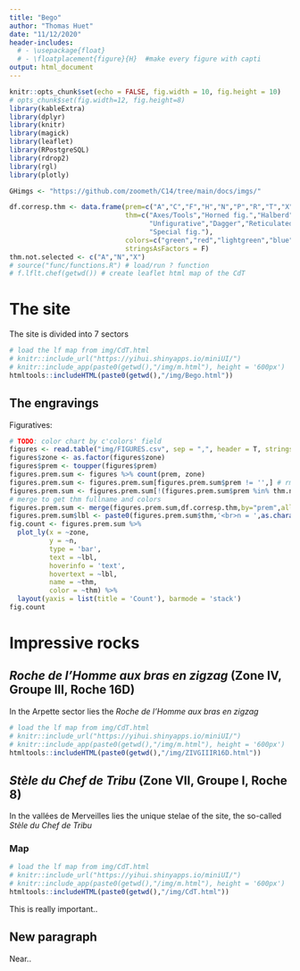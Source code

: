 ---
title: "Bego"
author: "Thomas Huet"
date: "11/12/2020"
header-includes:
  # - \usepackage{float}
  # - \floatplacement{figure}{H}  #make every figure with capti
output: html_document
---

```{r setup, include=FALSE}
knitr::opts_chunk$set(echo = FALSE, fig.width = 10, fig.height = 10)
# opts_chunk$set(fig.width=12, fig.height=8)
library(kableExtra)
library(dplyr)
library(knitr)
library(magick)
library(leaflet)
library(RPostgreSQL)
library(rdrop2)
library(rgl)
library(plotly)

GHimgs <- "https://github.com/zoometh/C14/tree/main/docs/imgs/"

df.corresp.thm <- data.frame(prem=c("A","C","F","H","N","P","R","T","X"),
                             thm=c("Axes/Tools","Horned fig.","Halberd","Anthropomorph",
                                   "Unfigurative","Dagger","Reticulated/Topographic","Yoke",
                                   "Special fig."),
                             colors=c("green","red","lightgreen","blue","grey",                                                                                  "darkgreen","yellow","orange","darkgrey"),
                             stringsAsFactors = F)
thm.not.selected <- c("A","N","X")
# source("func/functions.R") # load/run ? function
# f.lflt.chef(getwd()) # create leaflet html map of the CdT
```

# The site

The site is divided into 7 sectors

```{r lf.Sectors}
# load the lf map from img/CdT.html
# knitr::include_url("https://yihui.shinyapps.io/miniUI/")
# knitr::include_app(paste0(getwd(),"/img/m.html"), height = '600px')
htmltools::includeHTML(paste0(getwd(),"/img/Bego.html"))
```

## The engravings

Figuratives:

```{r lf.figures, fig.width=7, fig.height=5}
# TODO: color chart by c'colors' field
figures <- read.table("img/FIGURES.csv", sep = ",", header = T, stringsAsFactors = F)
figures$zone <- as.factor(figures$zone)
figures$prem <- toupper(figures$prem)
figures.prem.sum <- figures %>% count(prem, zone)
figures.prem.sum <- figures.prem.sum[figures.prem.sum$prem != '',] # rm NA
figures.prem.sum <- figures.prem.sum[!(figures.prem.sum$prem %in% thm.not.selected),] # rm N
# merge to get thm fullname and colors
figures.prem.sum <- merge(figures.prem.sum,df.corresp.thm,by="prem",all.x=T)
figures.prem.sum$lbl <- paste0(figures.prem.sum$thm,'<br>n = ',as.character(figures.prem.sum$n))
fig.count <- figures.prem.sum %>%
  plot_ly(x = ~zone,
          y = ~n,
          type = 'bar', 
          text = ~lbl,
          hoverinfo = 'text',
          hovertext = ~lbl,
          name = ~thm,
          color = ~thm) %>%
  layout(yaxis = list(title = 'Count'), barmode = 'stack')
fig.count
```

# Impressive rocks

## *Roche de l'Homme aux bras en zigzag* (Zone IV, Groupe III, Roche 16D)

In the Arpette sector lies the *Roche de l'Homme aux bras en zigzag* 

```{r lf.HBZZ}
# load the lf map from img/CdT.html
# knitr::include_url("https://yihui.shinyapps.io/miniUI/")
# knitr::include_app(paste0(getwd(),"/img/m.html"), height = '600px')
htmltools::includeHTML(paste0(getwd(),"/img/ZIVGIIIR16D.html"))
```

## *Stèle du Chef de Tribu* (Zone VII, Groupe I, Roche 8)

In the vallées de Merveilles lies the unique stelae of the site, the so-called *Stèle du Chef de Tribu*


### Map 

```{r lf.CdT}
# load the lf map from img/CdT.html
# knitr::include_url("https://yihui.shinyapps.io/miniUI/")
# knitr::include_app(paste0(getwd(),"/img/m.html"), height = '600px')
htmltools::includeHTML(paste0(getwd(),"/img/CdT.html"))
```

This is really important..

## New paragraph

Near..
